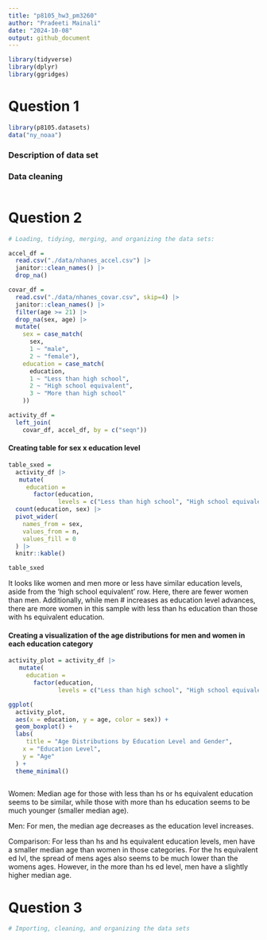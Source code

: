 ```yaml
---
title: "p8105_hw3_pm3260"
author: "Pradeeti Mainali"
date: "2024-10-08"
output: github_document
---
```


```r
library(tidyverse)
library(dplyr)
library(ggridges)
```

# Question 1

```r
library(p8105.datasets)
data("ny_noaa")
```
### Description of data set


### Data cleaning

```r

```


# Question 2

```r
# Loading, tidying, merging, and organizing the data sets:

accel_df = 
  read.csv("./data/nhanes_accel.csv") |>
  janitor::clean_names() |>
  drop_na()

covar_df = 
  read.csv("./data/nhanes_covar.csv", skip=4) |>
  janitor::clean_names() |>
  filter(age >= 21) |>
  drop_na(sex, age) |>
  mutate(
    sex = case_match(
      sex, 
      1 ~ "male",
      2 ~ "female"),
    education = case_match(
      education, 
      1 ~ "Less than high school",
      2 ~ "High school equivalent",
      3 ~ "More than high school"
    ))

activity_df = 
  left_join(
    covar_df, accel_df, by = c("seqn"))
```

#### Creating table for sex x education level

```r
table_sxed = 
  activity_df |>
   mutate(
     education = 
       factor(education, 
              levels = c("Less than high school", "High school equivalent", "More than high school")))|>
  count(education, sex) |>
  pivot_wider(
    names_from = sex,
    values_from = n,
    values_fill = 0
  ) |>
  knitr::kable()

table_sxed
```

It looks like women and men more or less have similar education levels, aside from the 'high school equivalent' row. Here, there are fewer women than men. Additionally, while men # increases as education level advances, there are more women in this sample with less than hs education than those with hs equivalent education.

#### Creating a visualization of the age distributions for men and women in each education category

```r
activity_plot = activity_df |>
   mutate(
     education = 
       factor(education, 
              levels = c("Less than high school", "High school equivalent", "More than high school")))

ggplot(
  activity_plot, 
  aes(x = education, y = age, color = sex)) +
  geom_boxplot() + 
  labs(
     title = "Age Distributions by Education Level and Gender",
    x = "Education Level",
    y = "Age"
  ) +
  theme_minimal()
  
```

Women: Median age for those with less than hs or hs equivalent education seems to be similar, while those with more than hs education seems to be much younger (smaller median age). 

Men: For men, the median age decreases as the education level increases.

Comparison: For less than hs and hs equivalent education levels, men have a smaller median age than women in those categories.
For the hs equivalent ed lvl, the spread of mens ages also seems to be much lower than the womens ages.
However, in the more than hs ed level, men have a slightly higher median age. 

# Question 3

```r
# Importing, cleaning, and organizing the data sets

```